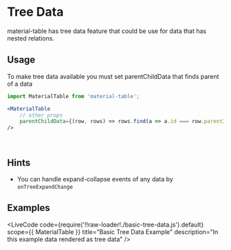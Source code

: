 
# Tree Data

material-table has tree data feature that could be use for data that has nested relations.

## Usage

To make tree data available you must set parentChildData that finds parent of a data

```jsx
import MaterialTable from 'material-table';

<MaterialTable
    // other props
    parentChildData={(row, rows) => rows.find(a => a.id === row.parentId)}
/>
```

<br />

## Hints 

* You can handle expand-collapse events of any data by `onTreeExpandChange`

## Examples

<LiveCode
    code={require('!!raw-loader!./basic-tree-data.js').default}
    scope={{ MaterialTable }}
    title="Basic Tree Data Example"
    description="In this example data rendered as tree data"
/>